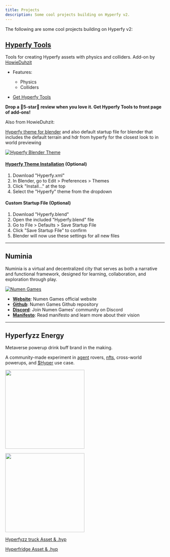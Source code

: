 ```yaml
---
title: Projects
description: Some cool projects building on Hyperfy v2.
---
```


The following are some cool projects building on Hyperfy v2:


## [Hyperfy Tools](/resources/3d/#hyperfy-tools/)
<Badge text="Blender Add-on" variant="tip" />

Tools for creating Hyperfy assets with physics and colliders.
Add-on by [HowieDuhzit](/socials/x/#howieduhzit)

* Features:
  + Physics
  + Colliders


* [Get Hyperfy Tools](https://extensions.blender.org/addons/hyperfy-tools/)

**Drop a 🌟5-star🌟 review when you love it.  Get Hyperfy Tools to front page of add-ons!**


Also from HowieDuhzit:

[Hyperfy theme for blender](https://github.com/HowieDuhzit/Hyperfy-Tools/blob/main/Hyperfy.xml) and also default startup file for blender that includes the default terrain and hdr from hyperfy for the closest look to in world previewing

[![Hyperfy Blender Theme](/assets/hyperfy-blender-theme.webp)](/assets/hyperfy-blender-theme.webp)


#### [Hyperfy Theme Installation](https://github.com/HowieDuhzit/Hyperfy-Tools/tree/main?tab=readme-ov-file#installation) (Optional)
1. Download "Hyperfy.xml"
2. In Blender, go to Edit > Preferences > Themes
3. Click "Install..." at the top
4. Select the "Hyperfy" theme from the dropdown

#### Custom Startup File (Optional)
1. Download "Hyperfy.blend"
2. Open the included "Hyperfy.blend" file
3. Go to File > Defaults > Save Startup File
4. Click "Save Startup File" to confirm
5. Blender will now use these settings for all new files


---


## **Numinia**


Numinia is a virtual and decentralized city that serves as both a narrative and functional framework, designed for learning, collaboration, and exploration through play.

[![Numen Games](/assets/Numen_Games_Logo.webp)](/assets/Numen_Games_Logo.webp)


* **[Website](https://numen.games/)**: Numen Games official website
* **[Github](https://github.com/numengames)**: Numen Games Github repository
* **[Discord](https://discord.gg/ASwwdd24pp)**: Join Numen Games' community on Discord
* **[Manifesto](https://numen.games/manifesto)**: Read manifesto and learn more about their vision

---

## Hyperfyzz Energy

Metaverse powerup drink buff brand in the making.

A community-made experiment in [agent](/resources/agents/) rovers, [nfts](/resources/web3/#solana), cross-world powerups, and [$Hyper](/brand/token/) use case.


[<img src="/assets/hyperfyzzz.webp" width="250"/>](/assets/hyperfyzzz.webp)


[<img src="/assets/hyperfyzz-truck.webp" width="250"/>](/assets/hyperfyzz-truck.webp)


[Hyperfyzz truck Asset & .hyp](/community/assets/#hypertruck)


[Hyperfridge Asset & .hyp](/community/assets/#hyperfridge)